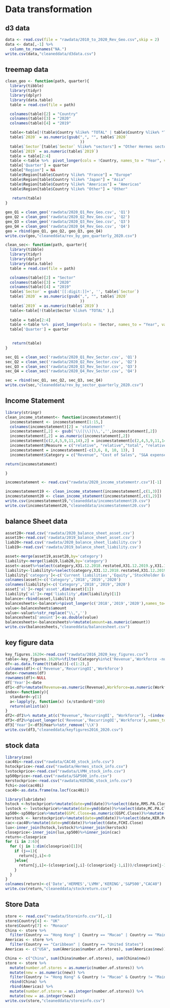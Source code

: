 # Data transformation

## d3 data
```r
data <- read.csv(file = "rawdata/2010_to_2020_Rev_Geo.csv",skip = 2)
data <- data[,-1] %>% 
  column_to_rownames("NA.")
write.csv(data,"cleaneddata/d3data.csv")
```

## treemap data
```r
clean_geo <- function(path, quarter){
  library(tibble)
  library(tidyr)
  library(dplyr)
  library(data.table)
  table = read.csv(file = path)

  colnames(table)[2] = "Country"
  colnames(table)[3] = "2020"
  colnames(table)[4] = "2019"

  table<-table[!(table$Country %like% "TOTAL" | table$Country %like% "Total"),]
  table$`2020` = as.numeric(gsub(",", "", table$`2020`
                                 ))
  table$`Sector`[table$`Sector` %like% "sectors"] = "Other Hermes sectors"
  table$`2019` = as.numeric(table$`2019`)
  table = table[2:4]
  table <-table %>%  pivot_longer(cols = !Country, names_to = "Year", values_to = "Revenue") 
  table['Quarter'] = quarter
  table["Region"] = NA
  table$Region[table$Country %like% "France"] = "Europe"
  table$Region[table$Country %like% "Japan"] = "Asia"
  table$Region[table$Country %like% "Americas"] = "Americas"
  table$Region[table$Country %like% "Other"] = "Other"
 
   return(table)
}

geo_Q1 = clean_geo('rawdata/2020_Q1_Rev_Geo.csv', 'Q1')
geo_Q2 = clean_geo('rawdata/2020_Q2_Rev_Geo.csv', 'Q2')
geo_Q3 = clean_geo('rawdata/2020_Q3_Rev_Geo.csv', 'Q3')
geo_Q4 = clean_geo('rawdata/2020_Q4_Rev_Geo.csv', 'Q4')
geo = rbind(geo_Q1, geo_Q2, geo_Q3, geo_Q4)
write.csv(geo,"cleaneddata/rev_by_geo_quarterly_2020.csv")
```

```r
clean_sec<- function(path, quarter){
  library(tibble)
  library(tidyr)
  library(dplyr)
  library(data.table)
  table = read.csv(file = path)

  colnames(table)[2] = "Sector"
  colnames(table)[3] = "2020"
  colnames(table)[4] = "2019"
  table$`Sector` = gsub('[[:digit:]]+', '', table$`Sector`)
  table$`2020` = as.numeric(gsub(",", "", table$`2020`
                                 ))
  table$`2019` = as.numeric(table$`2019`)
  table<-table[!(table$Sector %like% "TOTAL" ),]
 
  table = table[2:4]
  table <-table %>%  pivot_longer(cols = !Sector, names_to = "Year", values_to = "Revenue") 
  table['Quarter'] = quarter

 
   return(table)
}

sec_Q1 = clean_sec('rawdata/2020_Q1_Rev_Sector.csv', 'Q1')
sec_Q2 = clean_sec('rawdata/2020_Q2_Rev_Sector.csv', 'Q2')
sec_Q3 = clean_sec('rawdata/2020_Q3_Rev_Sector.csv', 'Q3')
sec_Q4 = clean_sec('rawdata/2020_Q4_Rev_Sector.csv', 'Q4')

sec = rbind(sec_Q1, sec_Q2, sec_Q3, sec_Q4)
write.csv(sec,"cleaneddata/rev_by_sector_quarterly_2020.csv")
```


## Income Statement
```r
library(stringr)
clean_income_statement<- function(incomestatement){
  incomestatement <- incomestatement[1:15,]
  colnames(incomestatement)[2] = 'statement'
  incomestatement[,2] <- gsub('\\(|\\)|\\,','',incomestatement[,2])
  incomestatement[,2] = as.numeric(incomestatement[,2])
  incomestatement[c(2,4,5,9,11,14),2] = incomestatement[c(2,4,5,9,11,14),2] *(-1)
  incomestatement$Measure = c("relative", "relative","total", "relative", "relative","total", "relative", "total", "relative", "total", "relative","relative", "total","relative","total")
  incomestatement = incomestatement[-c(3,6, 8, 10, 13), ]
  incomestatement$Category = c("Revenue", "Cost of Sales", "S&A expenses", "Other I&E", "Other non-recurring I&E", "Net financial income", "Income tax", "Net income from associate", "Non-controlling interests", "Net Income")

return(incomestatement)

}

incomestatement <- read.csv("rawdata/2020_income_statementr.csv")[-1]

incomestatement19 <- clean_income_statement(incomestatement[,c(1,3)])
incomestatement20 <- clean_income_statement(incomestatement[,c(1,2)])
write.csv(incomestatement19,"cleaneddata/incomestatement19.csv")
write.csv(incomestatement20,"cleaneddata/incomestatement20.csv")

```

## balance Sheet data
```r
asset20<-read.csv('rawdata/2020_balance_sheet_asset.csv')
asset19<-read.csv('rawdata/2019_balance_sheet_asset.csv')
liab20<-read.csv('rawdata/2020_balance_sheet_liability.csv')
liab19<-read.csv('rawdata/2019_balance_sheet_liability.csv')
```

```r
asset<-merge(asset19,asset20,by='category')
liability<-merge(liab19,liab20,by='category')
asset<-asset%>%select(category,X31.12.2018.restated,X31.12.2019.y,X31.12.2020)%>%filter(category%in%c('Current assets','Non-current assets'))
liability<-liability%>%select(category,X31.12.2018.restated,X31.12.2019.y,X31.12.2020)%>%filter(category%in%c('Equity attributable to owners of the parent','Equity','Current liabilities','Non-current liabilities'))
liability['category']<-c('Current liabilities','Equity','Stockholder Equity','Non-current liabilities')
colnames(asset)<-c('Category','2018','2019','2020')
colnames(liability)<-c('Category','2018','2019','2020')
asset['al']<-rep('asset',dim(asset)[1])
liability['al']<-rep('liability',dim(liability)[1])
balance<-rbind(asset,liability)
balancesheets<-balance%>%pivot_longer(c('2018','2019','2020'),names_to='Year',values_to='amount')%>%mutate(al=as.factor(al),Year=as.factor(Year))
value<-balancesheets$amount
value<-value%>%str_replace("\\,",'')
balancesheets['amount']<-as.double(value)
balancesheets<-balancesheets%>%mutate(amount=as.numeric(amount))
write.csv(balancesheets,"cleaneddata/balancesheet.csv")
```

## key figure data
```r
key_figures.1620<-read.csv("rawdata/2016_2020_key_figures.csv")
table<-key_figures.1620%>%filter(Category%in%c('Revenue','Workforce -number of employees','Recurring operating income 2'))
df<-as.data.frame(t(table))[-c(1:2),]
colnames(df)<-c('Revenue','RecurringOI','Workforce')
date<-rownames(df)
rownames(df)<-NULL
df['Year']<-date
df1<-df%>%mutate(Revenue=as.numeric(Revenue),Workforce=as.numeric(Workforce),RecurringOI=as.numeric(RecurringOI))
index<-function(y){
  standard<-y[1]
  a<-lapply(y, function(x) (x/standard)*100)
  return(unlist(a))
}
df2<-df1%>% mutate_at(c("Revenue",'RecurringOI', "Workforce"), ~(index(.) %>% as.vector))
df3<-df2%>%pivot_longer(c('Revenue','RecurringOI','Workforce'),names_to='Category',values_to='value')%>%mutate(Category=as.factor(Category))
df3['Year']<-df3$Year%>%str_remove('\\X')
write.csv(df3,"cleaneddata/keyfigures2016_2020.csv")
```

## stock data
```r
library(zoo)
cac40i<-read.csv("rawdata/CAC40_stock_info.csv")
hstockprice<-read.csv("rawdata/Hermes_stock_info.csv")
lvstockprice<-read.csv("rawdata/LVMH_stock_info.csv")
sp500price<-read.csv("rawdata/S&P500_info.csv")
kerstockprice<-read.csv("rawdata/KERING_stock_info.csv")
fchi<-zoo(cac40i)
cac40<-as.data.frame(na.locf(cac40i))
```


```r
library(lubridate)
hstock <-hstockprice%>%mutate(date=ymd(date))%>%select(date,RMS.PA.Close)
lvstock <- lvstockprice%>%mutate(date=ymd(date))%>%select(date,MC.PA.Close)
sp500<-sp500price%>%mutate(GSPC.Close=as.numeric(GSPC.Close))%>%mutate(date=ymd(date))%>%select(date,GSPC.Close)
kerstock <- kerstockprice%>%mutate(date=ymd(date))%>%select(date,KER.PA.Close)
cac<-cac40%>%mutate(date=ymd(date))%>%select(date,FCHI.Close)
lux<-inner_join(hstock,lvstock)%>%inner_join(kerstock)
closeprice<-inner_join(lux,sp500)%>%inner_join(cac)
return<-closeprice
for (i in 2:6){
  for (j in 1:dim(closeprice)[1]){
    if (j==1){
      return[j,i]<-0
    }else{
      return[j,i]<-(closeprice[j,i]-(closeprice[j-1,i]))/closeprice[j-1,i]
    }
  }
}
colnames(return)<-c('Date','HERMES','LVMH','KERING','S&P500',"CAC40")
write.csv(return,"cleaneddata/stockreturn.csv")
```


## Store Data
```r
store <- read.csv("rawdata/Storeinfo.csv")[,-1]
store$Country[4] <- "UK"
store$Country[7] <- "Monaco"
China <- store %>% 
  filter(Country == "Hong Kong" | Country == "Macao" | Country == "Mainland China")
Americas <- store %>% 
  filter(Country == "Caribbean" | Country == "United States")
Americas <- c("USA", sum(Americas$number.of.stores), sum(Americas$new))

China <- c("China", sum(China$number.of.stores), sum(China$new))
store <- store %>% 
  mutate(number.of.stores = as.numeric(number.of.stores)) %>% 
  mutate(new = as.numeric(new)) %>% 
  filter(Country != "Hong Kong" & Country != "Macao" & Country != "Mainland China" & Country != "United States" & Country != "Caribbean") %>% 
  rbind(China) %>% 
  rbind(Americas) %>% 
  mutate(number.of.stores = as.integer(number.of.stores)) %>% 
  mutate(new = as.integer(new))
write.csv(store,"cleaneddata/storeinfo.csv")

```



